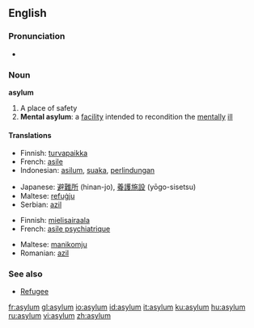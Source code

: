 ==English==

===Pronunciation===
*{{audio|en-us-asylum.ogg|Audio (US)}}

===Noun===
'''asylum'''

# A place of safety
# '''Mental asylum''': a [[facility]] intended to recondition the [[mentally]] [[ill]]

====Translations====
{{trans-top|A place of safety}}
*Finnish: [[turvapaikka]]
*French: [[asile]] {{m}}
*Indonesian: [[asilum]], [[suaka]], [[lindung|perlindungan]]
{{trans-mid}}
*Japanese: [[避難所]] (hinan-jo), [[養護施設]] (yōgo-sisetsu)
*Maltese: [[refuġju]]
*Serbian: [[azil]] {{m}}
{{trans-bottom}}

{{trans-top|Mental asylum}}
*Finnish: [[mielisairaala]]
*French: [[asile psychiatrique]]
{{trans-mid}}
*Maltese: [[manikomju]]
*Romanian: [[azil]] {{n}}
{{trans-bottom}}

===See also===

*[[Refugee]]

[[fr:asylum]]
[[gl:asylum]]
[[io:asylum]]
[[id:asylum]]
[[it:asylum]]
[[ku:asylum]]
[[hu:asylum]]
[[ru:asylum]]
[[vi:asylum]]
[[zh:asylum]]